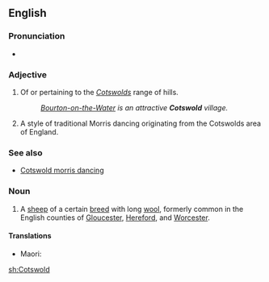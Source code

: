 ==English==

===Pronunciation===
* {{IPA|/ˈkɒts.wəʊld/|lang=en}} {{a|UK}}

===Adjective===
{{en-adj|-}}

# Of or pertaining to the ''[[Cotswolds]]'' range of hills.
#: ''[[w:Bourton-on-the-Water|Bourton-on-the-Water]] is an attractive '''Cotswold''' village.''
# {{label|en|morris dancing}} A style of traditional Morris dancing originating from the Cotswolds area of England.

===See also===
* [[Cotswold morris dancing]]

===Noun===
{{en-noun}}

# A [[sheep]] of a certain [[breed]] with long [[wool]], formerly common in the English counties of [[Gloucester]], [[Hereford]], and [[Worcester]].

====Translations====
{{trans-top|}}
* Maori: {{t|mi|Kotiwera}}
{{trans-mid}}
{{trans-bottom}}

[[sh:Cotswold]]